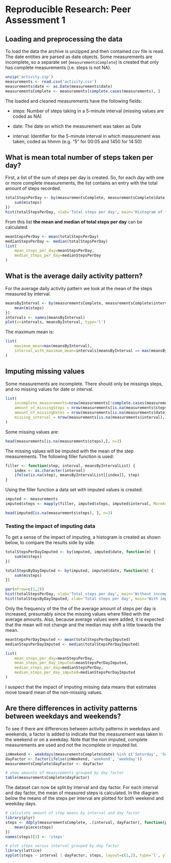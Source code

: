 # Reproducible Research: Peer Assessment 1


## Loading and preprocessing the data
To load the data the archive is unzipped and then contained csv file is read. The date entities are parsed as date objects. Some measurements are incomplete, so a separate set (`measurementsComplete`) is created that only has complete measurements (i.e. steps is not NA).

```r
unzip('activity.zip')
measurements <- read.csv('activity.csv')
measurements$date <- as.Date(measurements$date)
measurementsComplete <- measurements[complete.cases(measurements), ]
```

The loaded and cleaned measurements have the following fields:

* steps: Number of steps taking in a 5-minute interval (missing values are coded as NA)

* date: The date on which the measurement was taken as Date

* interval: Identifier for the 5-minute interval in which measurement was taken, coded as hhmm (e.g. "5" for 00:05 and 1450 for 14:50)


## What is mean total number of steps taken per day?
First, a list of the sum of steps per day is created. So, for each day with one or more complete measurements, the list contains an entry with the total amount of steps recorded.  

```r
totalStepsPerDay <- by(measurementsComplete, measurementsComplete$date, function(m) { 
    sum(m$steps) 
})
hist(totalStepsPerDay, xlab='Total steps per day', main='Histogram of total steps per day')
```

From this list **the mean and median of total steps per day** can be calculated:

```r
meanStepsPerDay <- mean(totalStepsPerDay)
medianStepsPerDay <- median(totalStepsPerDay)
list(
    mean_steps_per_day=meanStepsPerDay,
    median_steps_per_day=medianStepsPerDay
)
```

## What is the average daily activity pattern?
For the average daily activity pattern we look at the mean of the steps measured by interval.

```r
meansByInterval <- by(measurementsComplete, measurementsComplete$interval, function(m) { 
    mean(m$steps)
})
intervals <- names(meansByInterval)
plot(x=intervals, meansByInterval, type='l')
```

The maximum mean is:

```r
list(
    maximum_mean=max(meansByInterval),
    interval_with_maximum_mean=intervals[meansByInterval == max(meansByInterval)]
)
```

## Imputing missing values
Some measurements are incomplete. There should only be missings steps, and no missing values for date or interval.

```r
list(
    incomplete_measurements=nrow(measurements[!complete.cases(measurements), ]),
    amount_of_missingSteps = nrow(measurements[is.na(measurements$steps),]),
    amount_of_missingDates = nrow(measurements[is.na(measurements$date),]),
    missing_interval = nrow(measurements[is.na(measurements$interval),])
)
```

Some missing values are:

```r
head(measurements[is.na(measurements$steps),], n=3)
```

The missing values will be imputed with the mean of the step measurements. The following filler function is used:

```r
filler <- function(step, interval, meansByIntervalList) {
    index <- as.character(interval)
    ifelse(is.na(step), meansByIntervalList[[index]], step)
}
```

Using the filler function a data set with imputed values is created: 

```r
imputed <- measurements
imputed$steps <- mapply(filler, imputed$steps, imputed$interval, MoreArgs=list(as.list(meansByInterval)))

head(imputed[is.na(measurements$steps), ], n=3)
```

### Testing the impact of imputing data
To get a sense of the impact of imputing, a histogram is created as shown below, to compare the results side by side.

```r
totalStepsPerDayImputed <- by(imputed, imputed$date, function(m) { 
    sum(m$steps)
})

totalStepsByDayImputed <- by(imputed, imputed$date, function(m) { 
    sum(m$steps) 
})

par(mfrow=c(1,2))
hist(totalStepsPerDay, xlab='Total steps per day', main='Without incomplete data', ylim=c(0,40))
hist(totalStepsByDayImputed, xlab='Total steps per day', main='With imputed data', ylim=c(0,40))
```

Only the frequency of the the of the average amount of steps per day is increased, presumably since the missing values where filled with the average amounts. Also, because average values were added, it is expected that the mean will not change and the median may shift a little towards the mean.

```r
meanStepsPerDayImputed <- mean(totalStepsPerDayImputed)
medianStepsPerDayImputed <- median(totalStepsPerDayImputed)

list(
    mean_steps_per_day=meanStepsPerDay,
    mean_steps_per_day_imputed=meanStepsPerDayImputed,
    median_steps_per_day=medianStepsPerDay,
    median_steps_per_day_imputed=medianStepsPerDayImputed
)
```

I suspect that the impact of imputing missing data means that estimates move toward mean of the non-missing values.

## Are there differences in activity patterns between weekdays and weekends?
To see if there are differences between activity patterns in weekdays and weekends, a factor is added to indicate that the measurement was taken in the weekend or on a weekday. Note that the non imputed, complete measurements are used and not the incomplete or imputed list.

```r
inWeekend <- weekdays(measurementsComplete$date) %in% c('Saturday', 'Sunday')
dayFactor <- factor(ifelse(inWeekend, 'weekend', 'weekday'))
measurementsComplete$dayFactor <- dayFactor

# show amounts of measurements grouped by day factor
table(measurementsComplete$dayFactor)
```

The dataset can now be split by interval and day factor. For each interval and day factor, the mean of measured steps is calculated. In the diagram below the means of the steps per interval are plotted for both weekend and weekday days.

```r
# calculate amount of step means by interval and day factor
library(plyr)
steps <- ddply(measurementsComplete, .(interval, dayFactor), function(piece) {
    mean(piece$steps)
})
names(steps)[3] <- 'steps'

# plot steps versus interval grouped by day factor
library(lattice)
xyplot(steps ~ interval | dayFactor, steps, layout=c(1,2), type='l', ylab='Number of steps')
```
